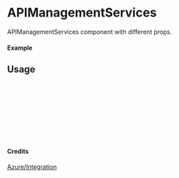 
<Meta of={APIManagementServices} title="Azure/Integration/APIManagementServices" />

# APIManagementServices

APIManagementServices component with different props.

#### Example

<Canvas of={APIManagementServices.Primary} />

## Usage

```ts
import { APIManagementServices } from "yadl-ui";

const Example = () => {
  return (
      <APIManagementServices />
  );
};

export default Example;
```

#### Credits
[Azure/Integration](https://learn.microsoft.com/en-us/azure/architecture/icons/)
